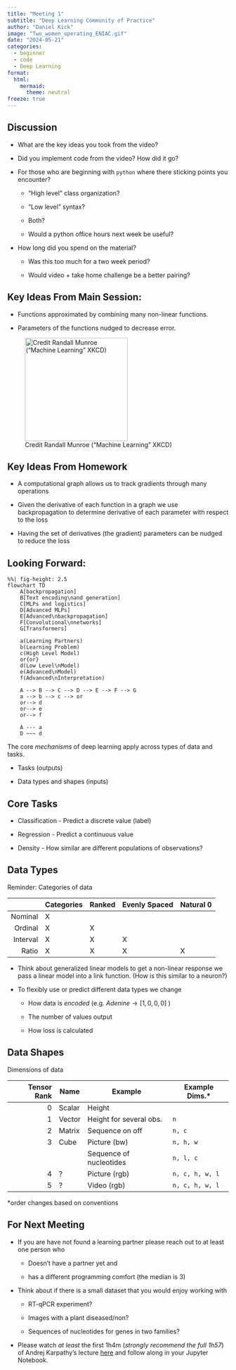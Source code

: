 ```yaml
---
title: "Meeting 1"
subtitle: "Deep Learning Community of Practice"
author: "Daniel Kick"
image: "Two_women_operating_ENIAC.gif"
date: "2024-05-21"
categories: 
  - beginner
  - code
  - Deep Learning
format:
  html:
    mermaid:
      theme: neutral
freeze: true
---
```


<!-- https://commons.wikimedia.org/wiki/File:Two_women_operating_ENIAC.gif -->

## Discussion

-   What are the key ideas you took from the video?

-   Did you implement code from the video? How did it go?

-   For those who are beginning with `python` where there sticking points you encounter?

    -   "High level" class organization?

    -   "Low level" syntax?

    -   Both?

    -   Would a python office hours next week be useful?

-   How long did you spend on the material?

    -   Was this too much for a two week period?

    -   Would video + take home challenge be a better pairing?
    
## Key Ideas From Main Session:

-   Functions approximated by combining many non-linear functions.

-   Parameters of the functions nudged to decrease error.

![Credit Randall Munroe ("Machine Learning" XKCD)](machine_learning.png){width="234"}

## Key Ideas From Homework

-   A computational graph allows us to track gradients through many operations

-   Given the derivative of each function in a graph we use backpropagation to determine derivative of each parameter with respect to the loss

-   Having the set of derivatives (the gradient) parameters can be nudged to reduce the loss


## Looking Forward:

```mermaid
%%| fig-height: 2.5
flowchart TD
    A[backpropagation]
    B[Text encoding\nand generation]
    C[MLPs and logistics]
    D[Advanced MLPs]
    E[Advanced\nbackpropagation]
    F[Convolutional\nnetworks]
    G[Transformers]
    
    a(Learning Partners)
    b(Learning Problem)
    c(High Level Model)
    or{or}
    d(Low Level\nModel)
    e(Advanced\nModel)
    f(Advanced\nInterpretation)
    
    A --> B --> C --> D --> E --> F --> G
    a --> b --> c --> or
    or--> d
    or--> e
    or--> f
    
    A --- a
    D ~~~ d

```

The core *mechanisms* of deep learning apply across types of data and tasks.

-   Tasks (outputs)

-   Data types and shapes (inputs)

## Core Tasks

-   Classification - Predict a discrete value (label)

-   Regression - Predict a continuous value

-   Density - How similar are different populations of observations?

## Data Types

Reminder: Categories of data

|          | Categories | Ranked | Evenly Spaced | Natural 0 |
|---------:|------------|--------|---------------|-----------|
|  Nominal | X          |        |               |           |
|  Ordinal | X          | X      |               |           |
| Interval | X          | X      | X             |           |
|    Ratio | X          | X      | X             | X         |

-   Think about generalized linear models to get a non-linear response we pass a linear model into a link function. (How is this similar to a neuron?)

-   To flexibly use or predict different data types we change

    -   How data is *encoded* (e.g. $Adenine \rightarrow [1, 0, 0, 0]$ )

    -   The number of values output

    -   How loss is calculated

## Data Shapes

Dimensions of data

| Tensor Rank | Name   | Example                 | Example Dims.\* |
|------------:|--------|-------------------------|-----------------|
|           0 | Scalar | Height                  |                 |
|           1 | Vector | Height for several obs. | `n`             |
|           2 | Matrix | Sequence on off         | `n, c`          |
|           3 | Cube   | Picture (bw)            | `n, h, w`       |
|             |        | Sequence of nucleotides | `n, l, c`       |
|           4 | ?      | Picture (rgb)           | `n, c, h, w, l` |
|           5 | ?      | Video (rgb)             | `n, c, h, w, l` |

\*order changes based on conventions

## For Next Meeting

-   If you are have not found a learning partner please reach out to at least one person who

    -   Doesn't have a partner yet and

    -   has a different programming comfort (the median is 3)

-   Think about if there is a small dataset that you would enjoy working with

    -   RT-qPCR experiment?

    -   Images with a plant diseased/non?

    -   Sequences of nucleotides for genes in two families?

-   Please watch *at least* the first 1h4m (*strongly recommend the full 1h57*) of Andrej Karpathy's lecture [here](https://www.youtube.com/watch?v=PaCmpygFfXo) and follow along in your Jupyter Notebook.


<!-- ## Materials -->

<!-- -   Supplement: [The Little Book of Deep Learning](https://fleuret.org/francois/lbdl.html) -->